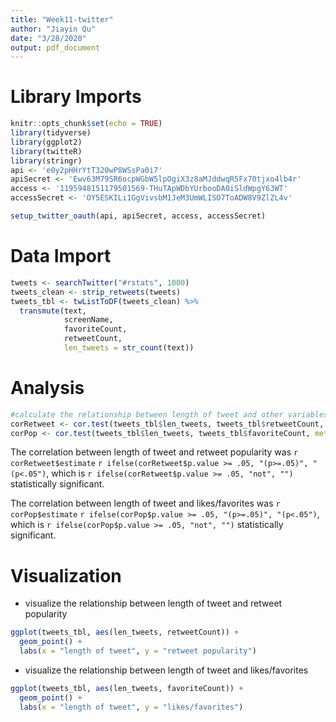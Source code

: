 ```yaml
---
title: "Week11-twitter"
author: "Jiayin Qu"
date: "3/28/2020"
output: pdf_document
---
```

# Library Imports
```r
knitr::opts_chunk$set(echo = TRUE)
library(tidyverse)
library(ggplot2)
library(twitteR)
library(stringr)
api <- 'e0y2pHHrYtT320wP8WSsPa0i7'
apiSecret <- 'Ewv63M79SR6ocpWGbW5lpOgiX3z8aMJddwqR5Fx70tjxo4lb4r'
access <- '1195948151179501569-THuTApWDbYUrbooDA0iSldWpgY63WT'
accessSecret <- 'OY5ESKILi1GgVivsbM1JeM3UmWLISO7ToADW8V9ZlZL4v'

setup_twitter_oauth(api, apiSecret, access, accessSecret)
```

# Data Import
```r
tweets <- searchTwitter("#rstats", 1000)
tweets_clean <- strip_retweets(tweets)
tweets_tbl <- twListToDF(tweets_clean) %>%
  transmute(text, 
            screenName, 
            favoriteCount, 
            retweetCount, 
            len_tweets = str_count(text))
```

# Analysis
```r
#calculate the relationship between length of tweet and other variables
corRetweet <- cor.test(tweets_tbl$len_tweets, tweets_tbl$retweetCount, method = "pearson")
corPop <- cor.test(tweets_tbl$len_tweets, tweets_tbl$favoriteCount, method = "pearson")
```
The correlation between length of tweet and retweet popularity was `r corRetweet$estimate` `r ifelse(corRetweet$p.value >= .05, "(p>=.05)", "(p<.05")`,  which is `r ifelse(corRetweet$p.value >= .05, "not", "")` statistically significant. 

The correlation between length of tweet and likes/favorites was `r corPop$estimate` `r ifelse(corPop$p.value >= .05, "(p>=.05)", "(p<.05")`,  which is `r ifelse(corPop$p.value >= .05, "not", "")` statistically significant. 

# Visualization
- visualize the relationship between length of tweet and retweet popularity
```r
ggplot(tweets_tbl, aes(len_tweets, retweetCount)) + 
  geom_point() + 
  labs(x = "length of tweet", y = "retweet popularity")
```

- visualize the relationship between length of tweet and likes/favorites
```r
ggplot(tweets_tbl, aes(len_tweets, favoriteCount)) + 
  geom_point() + 
  labs(x = "length of tweet", y = "likes/favorites")
```

